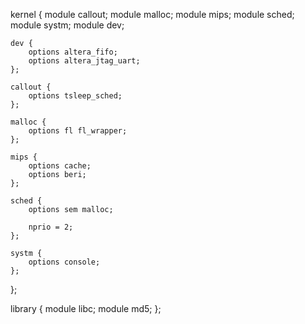 kernel {
	module callout;
	module malloc;
	module mips;
	module sched;
	module systm;
	module dev;

	dev {
		options altera_fifo;
		options altera_jtag_uart;
	};

	callout {
		options tsleep_sched;
	};

	malloc {
		options fl fl_wrapper;
	};

	mips {
		options cache;
		options beri;
	};

	sched {
		options sem malloc;

		nprio = 2;
	};

	systm {
		options console;
	};
};

library {
	module libc;
	module md5;
};
